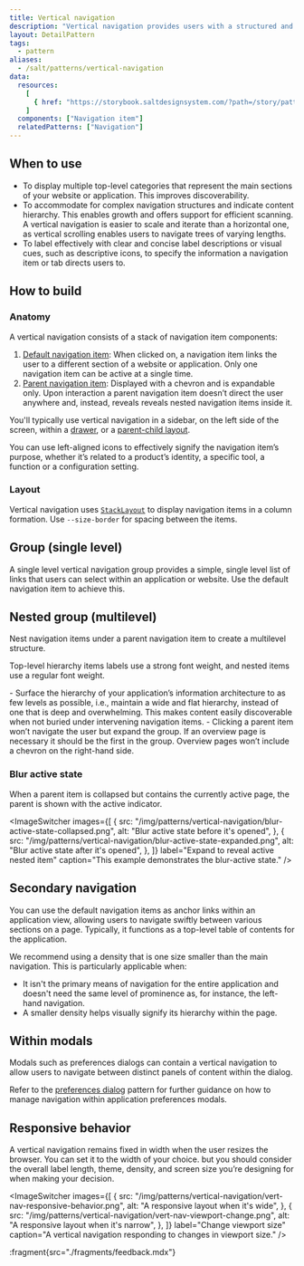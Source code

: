```yaml
---
title: Vertical navigation
description: "Vertical navigation provides users with a structured and intuitive way to navigate different pages, sections or features of your website or application. It's often on the left of the viewport and organizes links into a single or multilevel structure."
layout: DetailPattern
tags:
  - pattern
aliases:
  - /salt/patterns/vertical-navigation
data:
  resources:
    [
      { href: "https://storybook.saltdesignsystem.com/?path=/story/patterns-vertical-navigation", label: "Examples"},
    ]
  components: ["Navigation item"]
  relatedPatterns: ["Navigation"]
---
```


<Diagram
  src="/img/patterns/vertical-navigation/vertical-navigation-hero-shot.png"
  alt="A vertical navigation."
  border
/>

## When to use

- To display multiple top-level categories that represent the main sections of your website or application. This improves discoverability.
- To accommodate for complex navigation structures and indicate content hierarchy. This enables growth and offers support for efficient scanning. A vertical navigation is easier to scale and iterate than a horizontal one, as vertical scrolling enables users to navigate trees of varying lengths.
- To label effectively with clear and concise label descriptions or visual cues, such as descriptive icons, to specify the information a navigation item or tab directs users to.

## How to build

### Anatomy

A vertical navigation consists of a stack of navigation item components:

1. [Default navigation item](/salt/components/navigation-item/examples#vertical): When clicked on, a navigation item links the user to a different section of a website or application. Only one navigation item can be active at a single time.
2. [Parent navigation item](/salt/components/navigation-item/examples#vertical-nested-group): Displayed with a chevron and is expandable only. Upon interaction a parent navigation item doesn’t direct the user anywhere and, instead, reveals reveals nested navigation items inside it.

You'll typically use vertical navigation in a sidebar, on the left side of the screen, within a [drawer](/salt/components/drawer), or a [parent-child layout](/salt/components/layouts/parent-child-layout).

<Diagram
  src="/img/patterns/vertical-navigation/vertical-navigation-anatomy.png"
  alt="Annotated image of a vertical navigation."
  border
/>

<GuidanceCallout type="positive" customPillText="Best practices">
  You can use left-aligned icons to effectively signify the navigation item’s purpose, whether it’s related to a product’s identity, a specific tool, a function or a configuration setting.
</GuidanceCallout>

### Layout

Vertical navigation uses [`StackLayout`](/salt/components/layouts/stack-layout) to display navigation items in a column formation. Use `--size-border` for spacing between the items.

<Diagram
  src="/img/patterns/vertical-navigation/vert-nav-layout.png"
  alt="Spacing for a vertical navigation"
  border
/>

## Group (single level)

A single level vertical navigation group provides a simple, single level list of links that users can select within an application or website. Use the default navigation item to achieve this.

<Diagram
  src="/img/patterns/vertical-navigation/vert-nav-default-group.png"
  alt="A single-level vertical navigation group"
  border
  caption="A single level vertical navigation group."
/>

## Nested group (multilevel)

Nest navigation items under a parent navigation item to create a multilevel structure.

Top-level hierarchy items labels use a strong font weight, and nested items use a regular font weight.

<Diagram
  src="/img/patterns/vertical-navigation/vert-nav-nested.png"
  alt="A multi-level vertical navigation group"
  border
  caption="A multilevel vertical navigation group."
/>

<GuidanceCallout type="positive" customPillText="Best practices">
- Surface the hierarchy of your application’s information architecture to as few levels as possible, i.e., maintain a wide and flat hierarchy, instead of one that is deep and overwhelming. This makes content easily discoverable when not buried under intervening navigation items. 
- Clicking a parent item won’t navigate the user but expand the group. If an overview page is necessary it should be the first in the group. Overview pages won’t include a chevron on the right-hand side.
</GuidanceCallout>

### Blur active state

When a parent item is collapsed but contains the currently active page, the parent is shown with the active indicator.

<ImageSwitcher
  images={[
    {
      src: "/img/patterns/vertical-navigation/blur-active-state-collapsed.png",
      alt: "Blur active state before it's opened",
    },
    {
      src: "/img/patterns/vertical-navigation/blur-active-state-expanded.png",
      alt: "Blur active state after it's opened",
    },
  ]}
  label="Expand to reveal active nested item"
  caption="This example demonstrates the blur-active state."
/>

## Secondary navigation

You can use the default navigation items as anchor links within an application view, allowing users to navigate swiftly between various sections on a page. Typically, it functions as a top-level table of contents for the application.

We recommend using a density that is one size smaller than the main navigation. This is particularly applicable when:
 
- It isn't the primary means of navigation for the entire application and doesn't need the same level of prominence as, for instance, the left-hand navigation.
- A smaller density helps visually signify its hierarchy within the page.

<Diagram
  src="/img/patterns/vertical-navigation/secondary-navigation.png"
  alt="The secondary navigation demonstrated"
  border
  caption="Vertical navigation placed on the right of an application for secondary navigation."
/>

## Within modals

Modals such as preferences dialogs can contain a vertical navigation to allow users to navigate between distinct panels of content within the dialog.

Refer to the [preferences dialog](../preferences-dialog) pattern for further guidance on how to manage navigation within application preferences modals.

<Diagram
  src="/img/patterns/vertical-navigation/modal-vertical-navigation.png"
  alt="The vertical navigation within modals"
  border
  caption="Vertical navigation within a preferences dialog."
/>

## Responsive behavior

A vertical navigation remains fixed in width when the user resizes the browser. You can set it to the width of your choice. but you should consider the overall label length, theme, density, and screen size you’re designing for when making your decision.

<ImageSwitcher
  images={[
    {
      src: "/img/patterns/vertical-navigation/vert-nav-responsive-behavior.png",
      alt: "A responsive layout when it's wide",
    },
    {
      src: "/img/patterns/vertical-navigation/vert-nav-viewport-change.png",
      alt: "A responsive layout when it's narrow",
    },
  ]}
  label="Change viewport size"
  caption="A vertical navigation responding to changes in viewport size."
/>

:fragment{src="./fragments/feedback.mdx"}
